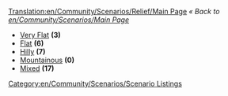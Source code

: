 [[Translation:en/Community/Scenarios/Relief/Main Page]]
''« Back to [[en/Community/Scenarios/Main Page]]''

* [[en/Community/Scenarios/Relief/Very Flat|Very Flat]] '''(3)'''
* [[en/Community/Scenarios/Relief/Flat|Flat]] '''(6)'''
* [[en/Community/Scenarios/Relief/Hilly|Hilly]] '''(7)'''
* [[en/Community/Scenarios/Relief/Mountainous|Mountainous]] '''(0)'''
* [[en/Community/Scenarios/Mixed Relief Scenarios|Mixed]] '''(17)'''

[[Category:en/Community/Scenarios/Scenario Listings]]